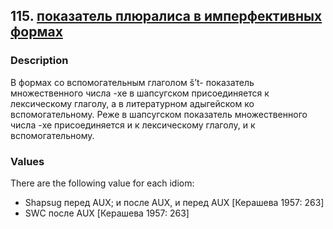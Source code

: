 ## 115. <a href =  'https://agricolamz.github.io/The_Circassian_Isoglosses_Database/115.html'>показатель плюралиса в имперфективных формах</a>
### Description

В формах со вспомогательным глаголом š't- показатель множественного числа -xe в шапсугском присоединяется к лексическому глаголу, а в литературном адыгейском ко вспомогательному. Реже в шапсугском показатель множественного числа -xe присоединяется и к лексическому глаголу, и к вспомогательному.

### Values
There are the following value for each idiom:

* Shapsug  перед AUX; и после AUX, и перед AUX [Керашева 1957: 263] 
* SWC  после AUX [Керашева 1957: 263] 

